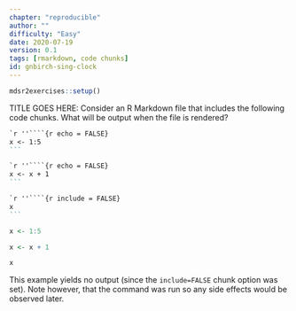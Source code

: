 ```yaml
---
chapter: "reproducible"
author: ""
difficulty: "Easy"
date: 2020-07-19 
version: 0.1
tags: [rmarkdown, code chunks]
id: gnbirch-sing-clock
---
```


```r
mdsr2exercises::setup()
```


TITLE GOES HERE: Consider an R Markdown file that includes the following code chunks.
What will be output when the file is rendered?


````markdown
`r ''````{r echo = FALSE}
x <- 1:5
```
````

````markdown
`r ''````{r echo = FALSE}
x <- x + 1
```
````

````markdown
`r ''````{r include = FALSE}
x
```
````

 <!--begin-answer-->

```r
x <- 1:5
```

```r
x <- x + 1
```

```r
x
```

This example yields no output (since the `include=FALSE` chunk option was set).  Note however,
that the command was run so any side effects would be observed later.
 <!--end-answer-->


